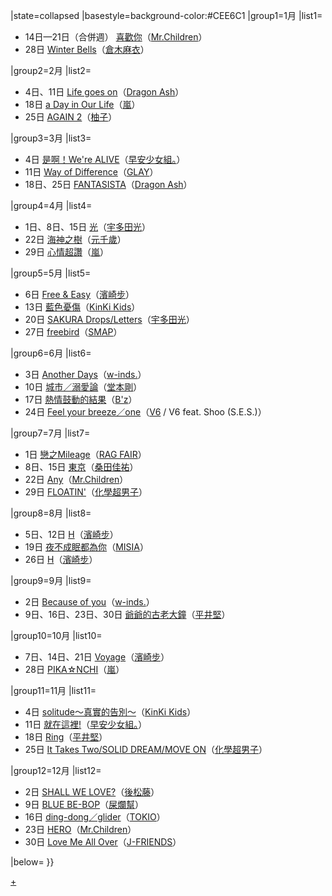{{Navbox
|bodyclass=hlist

|name=Oricon單曲週榜冠軍 (2002年)
|title=[[Oricon公信榜|Oricon]][[2002年Oricon單曲週榜冠軍作品列表|單曲週榜冠軍作品及獲得者]]{{#if:{{{1|}}}|（{{{1|}}}）|}}
|state=<includeonly>collapsed</includeonly>
|basestyle=background-color:#CEE6C1
|group1=1月
|list1=
*14日—21日（合併週） [[喜歡你 (Mr.Children單曲)|喜歡你]]（[[Mr.Children]]）
*28日 [[Winter Bells]]（[[倉木麻衣]]）
|group2=2月
|list2=
*4日、11日 [[Life goes on]]（[[Dragon Ash]]）
*18日 [[a Day in Our Life]]（[[嵐]]）
*25日 [[AGAIN 2]]（[[柚子 (組合)|柚子]]）
|group3=3月
|list3=
*4日 [[是啊！We're ALIVE]]（[[早安少女組。]]）
*11日 [[Way of Difference]]（[[GLAY]]）
*18日、25日 [[FANTASISTA]]（[[Dragon Ash]]）
|group4=4月
|list4=
*1日、8日、15日 [[光 (宇多田光單曲)|光]]（[[宇多田光]]）
*22日 [[海神之樹]]（[[元千歲]]）
*29日 [[心情超讚]]（[[嵐]]）
|group5=5月
|list5=
*6日 [[Free & Easy]]（[[濱崎步]]）
*13日 [[藍色憂傷]]（[[近畿小子|KinKi Kids]]）
*20日 [[SAKURA Drops/Letters]]（[[宇多田光]]）
*27日 [[freebird]]（[[SMAP]]）
|group6=6月
|list6=
*3日 [[Another Days]]（[[w-inds.]]）
*10日 [[城市／溺愛論]]（[[堂本剛]]）
*17日 [[熱情鼓動的結果]]（[[B'z]]）
*24日 [[Feel your breeze／one]]（[[V6 (偶像團體)|V6]] / V6 feat. Shoo (S.E.S.)）
|group7=7月
|list7=
*1日 [[戀之Mileage]]（[[RAG FAIR]]）
*8日、15日 [[東京 (桑田佳祐單曲)|東京]]（[[桑田佳祐]]）
*22日 [[Any]]（[[Mr.Children]]）
*29日 [[FLOATIN']]（[[化學超男子]]）
|group8=8月
|list8=
*5日、12日 [[H (濱崎步單曲)|H]]（[[濱崎步]]）
*19日 [[夜不成眠都為你]]（[[MISIA]]）
*26日 [[H (濱崎步單曲)|H]]（[[濱崎步]]）
|group9=9月
|list9=
*2日 [[Because of you (w-inds.單曲)|Because of you]]（[[w-inds.]]）
*9日、16日、23日、30日 [[爺爺的古老大鐘 (平井堅單曲)|爺爺的古老大鐘]]（[[平井堅]]）
|group10=10月
|list10=
*7日、14日、21日 [[Voyage]]（[[濱崎步]]）
*28日 [[PIKA☆NCHI]]（[[嵐]]）

|group11=11月
|list11=
*4日 [[solitude～真實的告別～]]（[[近畿小子|KinKi Kids]]）
*11日 [[就在這裡!]]（[[早安少女組。]]）
*18日 [[Ring (平井堅單曲)|Ring]]（[[平井堅]]）
*25日 [[It Takes Two/SOLID DREAM/MOVE ON]]（[[化學超男子]]）
|group12=12月
|list12=
*2日 [[SHALL WE LOVE?]]（[[後松藤]]）
*9日 [[BLUE BE-BOP]]（[[屎爛幫]]）
*16日 [[ding-dong／glider]]（[[TOKIO]]）
*23日 [[HERO (Mr.Children單曲)|HERO]]（[[Mr.Children]]）
*30日 [[Love Me All Over]]（[[J-FRIENDS]]）
|below={{Oricon單曲週榜冠軍/年份別模板}}
}}<noinclude>

[[Category:2002年Oricon單曲週榜冠軍作品|+]]</noinclude>